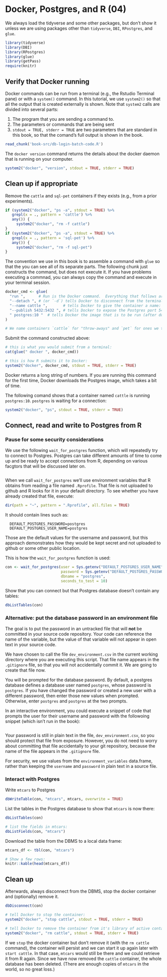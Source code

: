 # Docker, Postgres, and R (04)

We always load the tidyverse and some other packages, but don't show it unless we are using packages other than `tidyverse`, `DBI`, `RPostgres`, and `glue`.
```r
library(tidyverse)
library(DBI)
library(RPostgres)
library(glue)
library(getPass)
require(knitr)
```

## Verify that Docker running

Docker commands can be run from a terminal (e.g., the Rstudio Terminal pane) or with a `system()` command.  In this tutorial, we use `system2()` so that all the output that is created externally is shown.  Note that `system2` calls are divided into several parts:

1. The program that you are sending a command to.
2. The parameters or commands that are being sent
3. `stdout = TRUE, stderr = TRUE` are two parameters that are standard in this book, so that the comand's full output is shown in the book.

```r
read_chunk('book-src/db-login-batch-code.R')

```
The `docker version` command returns the details about the docker daemon that is running on your computer.

```r
system2("docker", "version", stdout = TRUE, stderr = TRUE)
```

## Clean up if appropriate
Remove the `cattle` and `sql-pet` containers if they exists (e.g., from a prior experiments).  
```r
if (system2("docker", "ps -a", stdout = TRUE) %>% 
   grepl(x = ., pattern = 'cattle') %>% 
   any()) {
     system2("docker", "rm -f cattle")
}
if (system2("docker", "ps -a", stdout = TRUE) %>% 
   grepl(x = ., pattern = 'sql-pet') %>% 
   any()) {
     system2("docker", "rm -f sql-pet")
}
```

The convention we use in this book is to assemble a command with `glue` so that the you can see all of its separate parts.  The following chunk just constructs the command, but does not execute it.  If you have problems executing a commnad, you can always copy the command and execute in your terminal session.
```r
docker_cmd <- glue(
  "run ",      # Run is the Docker command.  Everything that follows are `docker run` parameters.
  "--detach ", # (or `-d`) tells Docker to disconnect from the terminal / program issuing the command
  "--name cattle ",       # tells Docker to give the container a name: `cattle`
  "--publish 5432:5432 ", # tells Docker to expose the Postgres port 5432 to the local network with 5432
  " postgres:10 "  # tells Docker the image that is to be run (after downloading if necessary)
)

# We name containers `cattle` for "throw-aways" and `pet` for ones we treasure and keep around.  :-)
```

Submit the command constructed above:
```r
# this is what you would submit from a terminal:
cat(glue(" docker ", docker_cmd))

# this is how R submits it to Docker:
system2("docker", docker_cmd, stdout = TRUE, stderr = TRUE)
```

Docker returns a long string of numbers.  If you are running this command for the first time, Docker downloads the Postgres image, which takes a bit of time.

The following comand shows that a container named `cattle` is running `postgres:10`.  `postgres` is waiting for a connection:
```r
system2("docker", "ps", stdout = TRUE, stderr = TRUE)

```
## Connect, read and write to Postgres from R

### Pause for some security considerations

We use the following `wait_for_postgres` function, which will repeatedly try to connect to Postgres.  Postgres can take different amounts of time to come up and be ready to accept connections from R, depending on various facgtors that will be discussed later on.
```r

```
When we call `wait_for_postgres` we'll use environment variables that R obtains from reading a file named `.Rprofile`.  That file is not uploaded to github and R looks for it in your default directory.  To see whether you have already created that file, execute:

```r
dir(path = "~", pattern = ".Rprofile", all.files = TRUE)
```

It should contain lines such as:
```
  DEFAULT_POSTGRES_PASSWORD=postgres
  DEFAULT_POSTGRES_USER_NAME=postgres
```
Those are the default values for the username and password, but this approach demonstrates how they would be kept secret and not uploaded to github or some other public location.

This is how the `wait_for_postgres` function is used:
```r
con <- wait_for_postgres(user = Sys.getenv("DEFAULT_POSTGRES_USER_NAME"),
                         password = Sys.getenv("DEFAULT_POSTGRES_PASSWORD"),
                         dbname = "postgres",
                         seconds_to_test = 10)

```
Show that you can connect but that Postgres database doesn't contain any tables:

```r
dbListTables(con)
```

### Alternative: put the database password in an environment file

The goal is to put the password in an untracked file that will **not** be committed in your source code repository. Your code can reference the name of the variable, but the value of that variable will not appear in open text in your source code.

We have chosen to call the file `dev_environment.csv` in the current working directory where you are executing this script. That file name appears in the `.gitignore` file, so that you will not accidentally commit it. We are going to create that file now.

You will be prompted for the database password. By default, a postgres database defines a database user named `postgres`, whose password is `postgres`. If you have changed the password or created a new user with a different password, then enter those new values when prompted. Otherwise, enter `postgres` and `postgres` at the two prompts.

In an interactive environment, you could execute a snippet of code that prompts the user for their username and password with the followoing snippet (which isn't run in the book):

```r

```
Your password is still in plain text in the file, `dev_environment.csv`, so you should protect that file from exposure. However, you do not need to worry about committing that file accidentally to your git repository, because the name of the file appears in the `.gitignore` file.

For security, we use values from the `environment_variables` data.frame, rather than keeping the `username` and `password` in plain text in a source file.


### Interact with Postgres

Write `mtcars` to Postgres
```r
dbWriteTable(con, "mtcars", mtcars, overwrite = TRUE)
```

List the tables in the Postgres database to show that `mtcars` is now there:

```r
dbListTables(con)

# list the fields in mtcars:
dbListFields(con, "mtcars")
```

Download the table from the DBMS to a local data frame:
```r
mtcars_df <- tbl(con, "mtcars")

# Show a few rows:
knitr::kable(head(mtcars_df))
```

## Clean up

Afterwards, always disconnect from the DBMS, stop the docker container and (optionally) remove it.
```r
dbDisconnect(con)

# tell Docker to stop the container:
system2("docker", "stop cattle", stdout = TRUE, stderr = TRUE)

# tell Docker to remove the container from it's library of active containers:
system2("docker", "rm cattle", stdout = TRUE, stderr = TRUE)
```

If we `stop` the docker container but don't remove it (with the `rm cattle` command), the container will persist and we can start it up again later with `start cattle`.  In that case, `mtcars` would still be there and we could retrieve it from R again.  Since we have now removed the `cattle` container, the whole database has been deleted.  (There are enough copies of `mtcars` in the world, so no great loss.)
